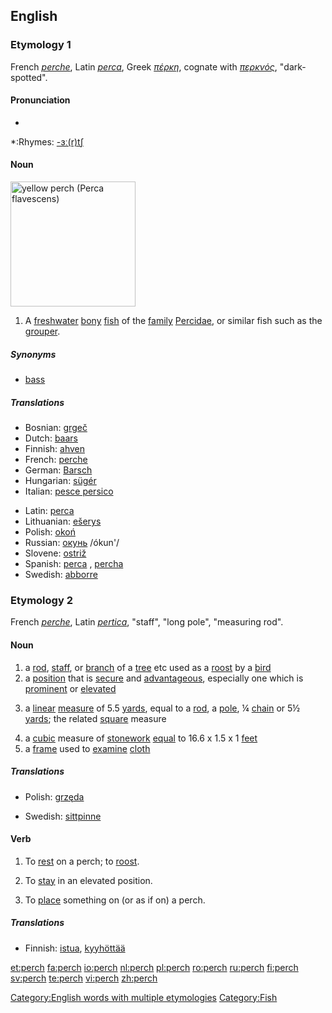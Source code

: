==English==

===Etymology 1===
French ''[[perche]]'', Latin ''[[perca]]'', Greek ''[[πέρκη]]'', cognate with ''[[περκνός]]'', "dark-spotted".

{{rfc-level|check placement of Pronunciation}}

====Pronunciation====
*{{audio|en-us-perch.ogg|Audio (US)}}

*:Rhymes: [[Rhymes:English:-ɜː(r)tʃ|-ɜː(r)tʃ]]

====Noun====
[[Image:YellowPerch.jpg|right|thumb|200px|yellow perch (''Perca flavescens'')]]
{{en-noun|'''perch '''or''' [[perches]]'''}}

# A [[freshwater]] [[bony]] [[fish]] of the [[family]] [[Percidae]], or similar fish such as the [[grouper]].

=====Synonyms=====
*[[bass]]

=====Translations=====
{{top}}
*Bosnian: [[grgeč]] {{m}}
*Dutch: [[baars]] {{m}}
*Finnish: [[ahven]]
*French: [[perche]] {{f}}
*German: [[Barsch]] {{m}}
*Hungarian: [[sügér]]
*Italian: [[pesce persico]]
{{mid}}
*Latin: [[perca]]
*Lithuanian: [[ešerys]] {{m}}
*Polish: [[okoń]] {{m}}
*Russian: [[окунь]] /ókun'/ {{m}}
*Slovene: [[ostriž]] {{m}}
*Spanish: [[perca]] {{f}}, [[percha]] {{f}}
*Swedish: [[abborre]] {{c}}
{{bottom}}

===Etymology 2===
French ''[[perche]]'', Latin ''[[pertica]]'', "staff", "long pole", "measuring rod".

====Noun====
{{en-noun|es}}

# a [[rod]], [[staff]], or [[branch]] of a [[tree]] etc used as a [[roost]] by a [[bird]]
# a [[position]] that is [[secure]] and [[advantageous]], especially one which is [[prominent]] or [[elevated]]
# {{dated}} a [[linear]] [[measure]] of 5.5 [[yards]], equal to a [[rod]], a [[pole]], ¼ [[chain]] or 5½ [[yard]]s; the related [[square]] measure
# a [[cubic]] measure of [[stonework]] [[equal]] to 16.6 x 1.5 x 1 [[feet]]
# a [[frame]] used to [[examine]] [[cloth]]

=====Translations=====
{{trans-top|rod used by bird}}
*Polish: [[grzęda]] {{f}}
{{trans-mid}}
*Swedish: [[sittpinne]] {{c}}
{{trans-bottom}}

====Verb====
{{en-verb|perch|es}}

# {{intransitive}} To [[rest]] on a perch; to [[roost]].
# {{intransitive}} To [[stay]] in an elevated position.
# {{transitive}} To [[place]] something on (or as if on) a perch.

=====Translations=====
*Finnish: [[istua]], [[kyyhöttää]]

[[Category:English words with multiple etymologies]]
[[Category:Fish]]

[[et:perch]]
[[fa:perch]]
[[io:perch]]
[[nl:perch]]
[[pl:perch]]
[[ro:perch]]
[[ru:perch]]
[[fi:perch]]
[[sv:perch]]
[[te:perch]]
[[vi:perch]]
[[zh:perch]]